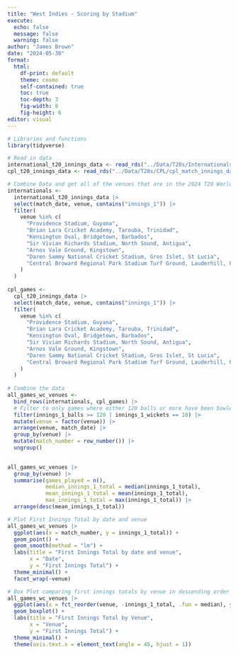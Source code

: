 ```yaml
---
title: "West Indies - Scoring by Stadium"
execute:
  echo: false
  message: false
  warning: false
author: "James Brown"
date: "2024-05-30"
format:
  html:
    df-print: default
    theme: cosmo
    self-contained: true
    toc: true
    toc-depth: 3
    fig-width: 8
    fig-height: 6
editor: visual
---
```


```r
# Libraries and functions
library(tidyverse)

# Read in data
international_t20_innings_data <- read_rds("../Data/T20s/Internationals/t20_international_match_innings_data.rds")
cpl_t20_innings_data <- read_rds("../Data/T20s/CPL/cpl_match_innings_data.rds")
```

```r
# Combine Data and get all of the venues that are in the 2024 T20 World Cup
internationals <-
  international_t20_innings_data |>
  select(match_date, venue, contains("innings_1")) |>
  filter(
    venue %in% c(
      "Providence Stadium, Guyana",
      "Brian Lara Cricket Academy, Tarouba, Trinidad",
      "Kensington Oval, Bridgetown, Barbados",
      "Sir Vivian Richards Stadium, North Sound, Antigua",
      "Arnos Vale Ground, Kingstown",
      "Daren Sammy National Cricket Stadium, Gros Islet, St Lucia",
      "Central Broward Regional Park Stadium Turf Ground, Lauderhill, Florida"
    )
  )
         
cpl_games <- 
  cpl_t20_innings_data |>
  select(match_date, venue, contains("innings_1")) |>
  filter(
    venue %in% c(
      "Providence Stadium, Guyana",
      "Brian Lara Cricket Academy, Tarouba, Trinidad",
      "Kensington Oval, Bridgetown, Barbados",
      "Sir Vivian Richards Stadium, North Sound, Antigua",
      "Arnos Vale Ground, Kingstown",
      "Daren Sammy National Cricket Stadium, Gros Islet, St Lucia",
      "Central Broward Regional Park Stadium Turf Ground, Lauderhill, Florida"
    )
  )
  
# Combine the data
all_games_wc_venues <-
  bind_rows(internationals, cpl_games) |> 
  # Filter to only games where either 120 balls or more have been bowled, or 10 wickets were taken
  filter(innings_1_balls >= 120 | innings_1_wickets == 10) |> 
  mutate(venue = factor(venue)) |> 
  arrange(venue, match_date) |> 
  group_by(venue) |>
  mutate(match_number = row_number()) |> 
  ungroup()
  
```

```r
all_games_wc_venues |> 
  group_by(venue) |>
  summarise(games_played = n(),
            median_innings_1_total = median(innings_1_total),
            mean_innings_1_total = mean(innings_1_total),
            max_innings_1_total = max(innings_1_total)) |> 
  arrange(desc(mean_innings_1_total))

```

```r
# Plot First Innings Total by date and venue
all_games_wc_venues |>
  ggplot(aes(x = match_number, y = innings_1_total)) +
  geom_point() +
  geom_smooth(method = "lm") +
  labs(title = "First Innings Total by date and venue",
       x = "Date",
       y = "First Innings Total") +
  theme_minimal() +
  facet_wrap(~venue)
```

```r
# Box Plot comparing first innings totals by venue in descending order
all_games_wc_venues |>
  ggplot(aes(x = fct_reorder(venue, -innings_1_total, .fun = median), y = innings_1_total)) +
  geom_boxplot() +
  labs(title = "First Innings Total by Venue",
       x = "Venue",
       y = "First Innings Total") +
  theme_minimal() +
  theme(axis.text.x = element_text(angle = 45, hjust = 1))
```

